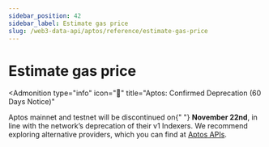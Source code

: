 ```yaml
---
sidebar_position: 42
sidebar_label: Estimate gas price
slug: /web3-data-api/aptos/reference/estimate-gas-price
---
```



# Estimate gas price


<Admonition
  type="info"
  icon="🚨"
  title="Aptos: Confirmed Deprecation (60 Days Notice)"
>
  <p>
    Aptos mainnet and testnet will be discontinued on{" "}
    <strong>November 22nd</strong>, in line with the network’s deprecation of
    their v1 Indexers. We recommend exploring alternative providers, which you
    can find at <a href="https://aptos.dev/en/build/apis">Aptos APIs</a>.
  </p>
</Admonition>
<ApiReference {...config["aptos-web3"].estimateGasPrice} />
